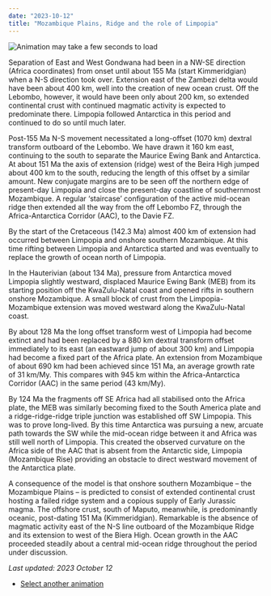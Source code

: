 ```yaml
---
date: "2023-10-12"
title: "Mozambique Plains, Ridge and the role of Limpopia"
---
```


![Animation may take a few seconds to load](http://www.reeves.nl/upload/moz-plains.gif)

Separation of East and West Gondwana had been in a NW-SE direction (Africa coordinates) from onset until about 155 Ma (start Kimmeridgian) when a N-S 
direction took over.  Extension east of the Zambezi delta would have been about 400 km, well into the creation of new ocean crust.  Off the Lebombo, 
however, it would have been only about 200 km, so extended continental crust with continued magmatic activity is expected to predominate there.  Limpopia 
followed Antarctica in this period and continued to do so until much later.

Post-155 Ma N-S movement necessitated a long-offset (1070 km) dextral transform outboard of the Lebombo.  We have drawn it 160 km east, continuing to the 
south to separate the Maurice Ewing Bank and Antarctica.  At about 151 Ma the axis of extension (ridge) west of the Beira High jumped about 400 km to the 
south, reducing the length of this offset by a similar amount.  New conjugate margins are to be seen off the northern edge of present-day Limpopia and close 
the present-day coastline of southernmost Mozambique.  A regular ‘staircase’ configuration of the active mid-ocean ridge then extended all the way from the 
off Lebombo FZ, through the Africa-Antarctica Corridor (AAC), to the Davie FZ.

By the start of the Cretaceous (142.3 Ma) almost 400 km of extension had occurred between Limpopia and onshore southern Mozambique.  At this time rifting 
between Limpopia and Antarctica started and was eventually to replace the growth of ocean north of Limpopia. 

In the Hauterivian (about 134 Ma), pressure from Antarctica moved Limpopia slightly westward, displaced Maurice Ewing Bank (MEB) from its starting position 
off the KwaZulu-Natal coast and opened rifts in southern onshore Mozambique.  A small block of crust from the Limpopia-Mozambique extension was moved westward 
along the KwaZulu-Natal coast.

By about 128 Ma the long offset transform west of Limpopia had become extinct and had been replaced by a 880 km dextral transform offset immediately to its 
east (an eastward jump of about 300 km) and Limpopia had become a fixed part of the Africa plate. An extension from Mozambique of about 690 km had been 
achieved since 151 Ma, an average growth rate of 31 km/My.  This compares with 945 km within the Africa-Antarctica Corridor (AAC) in the same period (43 km/My).

By 124 Ma the fragments off SE Africa had all stabilised onto the Africa plate, the MEB was similarly becoming fixed to the South America plate and a 
ridge-ridge-ridge triple junction was established off SW Limpopia.  This was to prove long-lived.  By this time Antarctica was pursuing a new, arcuate path 
towards the SW while the mid-ocean ridge between it and Africa was still well north of Limpopia.  This created the observed curvature on the Africa side of 
the AAC that is absent from the Antarctic side, Limpopia (Mozambique Rise) providing an obstacle to direct westward movement of the Antarctica plate.

A consequence of the model is that onshore southern Mozambique – the Mozambique Plains – is predicted to consist of extended continental crust hosting a 
failed ridge system and a copious supply of Early Jurassic magma.  The offshore crust, south of Maputo, meanwhile, is predominantly oceanic, post-dating 
151 Ma (Kimmeridgian).  Remarkable is the absence of magmatic activity east of the N-S line outboard of the Mozambique Ridge and its extension to west of the 
Biera High. Ocean growth in the AAC proceeded steadily about a central mid-ocean ridge throughout the period under discussion.

*Last updated: 2023 October 12*

* [Select another animation](../animations)
